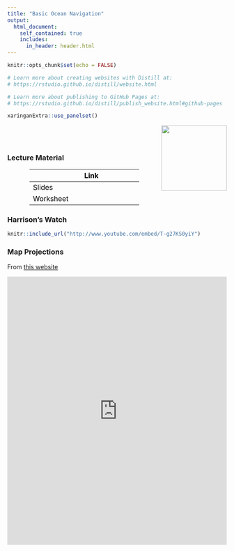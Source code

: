 ```yaml
---
title: "Basic Ocean Navigation"
output: 
  html_document:
    self_contained: true
    includes:
      in_header: header.html
---
```


```r
knitr::opts_chunk$set(echo = FALSE)

# Learn more about creating websites with Distill at:
# https://rstudio.github.io/distill/website.html

# Learn more about publishing to GitHub Pages at:
# https://rstudio.github.io/distill/publish_website.html#github-pages

xaringanExtra::use_panelset()
```

<img src="https://phyweb.physics.nus.edu.sg/how/img/2014_how_logo.png" style="width:150px;float:right;">

<br>
<br>

##  {.panelset}

### Lecture Material

<style>
.my-table table{
color: black;
width:50%;
margin-left:auto;
margin-right:auto;
}
</style>

<div class="my-table">

|           |                             Link                             |                                                      |
| --------- | :----------------------------------------------------------: | :--------------------------------------------------: |
| Slides    | <a href="./pdf-files/piracy_slides.pdf" target="_blank" style="color:black;"><i class="fas fa-file-pdf fa-2x"></i></a> |                                                      |
| Worksheet | <a href="./pdf-files/piracy_ws.pdf" target="_blank" style="color:black;"><i class="fas fa-file-pdf fa-2x"></i></a> | <i class="fa fa-file-word fa-2x" aria-hidden="true"></i> |

</div>

### Harrison's Watch

<!-- <iframe width="100%" height="315" src="https://www.youtube.com/embed/T-g27KS0yiY" frameborder="0" allowfullscreen></iframe> -->

```r
knitr::include_url("http://www.youtube.com/embed/T-g27KS0yiY")
```


### Map Projections

From [this website](https://www.jasondavies.com/maps/transition/)

<iframe width="100%" height="615" src="https://www.jasondavies.com/maps/transition" frameborder="0" allowfullscreen> </iframe>
